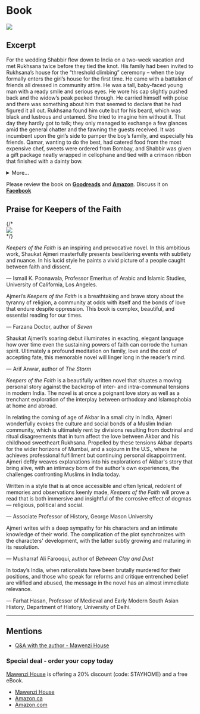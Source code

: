 
<div className={styles.Document}>
  <div className={styles.maincontent}>
  <h1 className={styles.category}>Book</h1>
<img className={styles.splash} src="/images/keepers-display.jpg" />
  
  <h2>Excerpt</h2>

  <p>For the wedding Shabbir flew down to India on a two-week vacation and met Rukhsana twice before they tied the knot. His family had been invited to Rukhsana’s house for the “threshold climbing” ceremony – when the boy formally enters the girl’s house for the first time. He came with a battalion of friends all dressed in community attire. He was a tall, baby-faced young man with a ready smile and serious eyes. He wore his cap slightly pushed back and the widow’s peak peeked through. He carried himself with poise and there was something about him that seemed to declare that he had figured it all out. Rukhsana found him cute but for his beard, which was black and lustrous and untamed. She tried to imagine him without it. That day they hardly got to talk; they only managed to exchange a few glances amid the general chatter and the fawning the guests received. It was incumbent upon the girl’s side to pamper the boy’s family, and especially his friends. Qamar, wanting to do the best, had catered food from the most expensive chef, sweets were ordered from Bombay, and Shabbir was given a gift package neatly wrapped in cellophane and tied with a crimson ribbon that finished with a dainty bow. </p>
  <details>
    <summary>More...</summary>
    
<p>The package contained Japanese cloth for a three-piece suit, a flashy wristwatch, a bespoke skullcap with elaborate golden threadwork, a pair of merino wool socks, a muslin handkerchief, a tasbih with sandalwood beads, and a framed photograph of Mowlana. The “American” boy, scion of a wealthy man loaded with Kuwaiti petro-dollars, deserved nothing less. Rehana had spent hours neatly packing the gift, making sure that all the items were not only visible but also secure and the package sturdy enough to survive the scrutiny it would receive from everybody present. Since it contained Mowlana’s photo, it would be kissed reverentially and passed respectfully from hand to hand as though it were the Holy Book itself. </p>
<p>The guests left in the late afternoon, satiated and dulled by the rich and plentiful food they had consumed. When Zubaida found a moment alone with Rukhsana, she asked her what she thought of Shabbir. Rukhsana said nothing. As long as she lived under her father’s roof and authority, she had told herself, she would accept everything without complaining. Shabbir did not seem a bad sort. But who could tell what was inside a man’s heart? And mind? What demons animated his life? When she knew him better, perhaps she’d be able to negotiate her freedom and space. Thinking about this prospect filled her with a mellow dread. So much unfamiliar territory, so much emotional effort required to map out one’s place in it. With Akbar everything was familiar, charted out. Her heart ached in anguish. 
Back in her room to rest, she sat down at the dresser and regarded her reflection pensively in the mirror. She was wearing lehnga and odhni specially tailored for the occasion. The odhni slipped from her head as she leaned forward to examine a zit on her chin. The gold jewellery — the classical jhumka earrings and matching necklace and ring — were family heirlooms. The sun peeking through the parting in the curtains picked up a facet of the garnet in her necklace. Her beauty shone in that transient scintilla of light. Her long black hair was done in a rope braid, held with a fancy hairpin at the nape. </p>
<p>“You look lovely, aapa,” Rehana said, coming in. “What has that guy done to deserve you?” Rukhsana looked at her sister and smiled the saddest smile.</p>
  </details>
 <div className={styles.panel}> 
 <p>Please review the book on <strong><a target="_blank" href="https://www.goodreads.com/book/show/44334120-keepers-of-the-faith">Goodreads</a></strong> and <strong><a target="_blank" href="https://www.amazon.ca/Keepers-Faith-Shaukat-Ajmeri/dp/1988449960/ref=sr_1_1?keywords=shaukat+ajmeri&qid=1577406528&s=books&sr=1-1">Amazon</a></strong>. Discuss it on <strong><a target="_blank" href="https://www.facebook.com/keepersofthefaith2020/">Facebook</a></strong></p>
 </div>
<a id="praise"></a>
  <h2>Praise for Keepers of the Faith</h2>
    {/* <div className={styles.leftColumn}><img src="/images/keepers-cover-front.jpg" />
    </div> */}
     <div className={styles.blurbs}> 
    <div className={styles.blurbItem}>
      <p><em>Keepers of the Faith</em> is an inspiring and provocative novel. In this ambitious work, Shaukat Ajmeri masterfully presents bewildering events with subtlety and nuance. In his lucid style he paints a vivid picture of a people caught between faith and dissent.</p>
        <p className={styles.cite}> &mdash; Ismail K. Poonawala, Professor Emeritus of Arabic and Islamic Studies, University of California, Los Angeles.</p>
    </div>
    <div className={styles.blurbItem}>
      <p>Ajmeri’s <em>Keepers of the Faith</em> is a breathtaking and brave story about the tyranny of religion, a community at odds with itself and the bonds of love that endure despite oppression. This book is complex, beautiful, and essential reading for our times.</p>
        <p className={styles.cite}> &mdash; Farzana Doctor, author of <em>Seven</em></p>
    </div>
    <div className={styles.blurbItem}>
      <p>Shaukat Ajmeri’s soaring debut illuminates in exacting, elegant language how over time even the sustaining powers of faith can corrode the human spirit. Ultimately a profound meditation on family, love and the cost of accepting fate, this memorable novel will linger long in the reader’s mind.</p>
        <p className={styles.cite}> &mdash; Arif Anwar, author of <em>The Storm</em></p>
    </div>

<div className={styles.blurbItem}>
       <p><em>Keepers of the Faith</em> is a beautifully written novel that situates a moving personal story against the backdrop of inter- and intra-communal tensions in modern India.  The novel is at once a poignant love story as well as a trenchant exploration of the interplay between orthodoxy and Islamophobia at home and abroad.</p>
       <p>In relating the coming of age of Akbar in a small city in India, Ajmeri wonderfully evokes the culture and social bonds of a Muslim Indian community, which is ultimately rent by divisions resulting from doctrinal and ritual disagreements that in turn affect the love between Akbar and his childhood sweetheart Rukhsana. Propelled by these tensions Akbar departs for the wider horizons of Mumbai, and a sojourn in the U.S., where he achieves professional fulfillment but continuing personal disappointment. Ajmeri deftly weaves explanations into his explorations of Akbar's story that bring alive, with an intimacy born of the author's own experiences, the challenges confronting Muslims in India today.</p>
       <p>Written in a style that is at once accessible and often lyrical, redolent of memories and observations keenly made, <em>Keepers of the Faith</em> will prove a read that is both immersive and insightful of the corrosive effect of dogmas &mdash; religious, political and social.</p>
        <p className={styles.cite}> &mdash; Associate Professor of History, George Mason University</p>
    </div>
    <div className={styles.blurbItem}>
       <p>Ajmeri writes with a deep sympathy for his characters and an intimate knowledge of their world. The complication of the plot synchronizes with the characters' development, with the latter subtly growing and maturing in its resolution.</p>
        <p className={styles.cite}> &mdash; Musharraf Ali Farooqui, author of <em>Between Clay and Dust</em></p>
    </div>
    <div className={styles.blurbItem}>
       <p>In today’s India, when rationalists have been brutally murdered for their positions, and those who speak for reforms and critique entrenched belief are vilified and abused, the message in the novel has an almost immediate relevance.</p>
        <p className={styles.cite}> &mdash; Farhat Hasan, Professor of Medieval and Early Modern South Asian History, Department of History, University of Delhi.</p>
    </div>
   </div> 
   <hr className={styles.spacing} />
<h2>Mentions</h2>
<ul>
<li><a href="https://www.mawenzihouse.com/qa-with-shaukat-ajmeri/" target="_blank">Q&A with the author - Mawenzi House</a></li>
</ul>
    
<div className={styles.panel}>
          <h3>Special deal - order your copy today</h3>
          <p><a target="_blank" href="https://www.mawenzihouse.com/product/keepers-of-the-faith/">Mawenzi House</a> is offering a 20% discount (code: STAYHOME) and a free eBook.</p>
          <ul className={styles.buttons}>
          <li><a className={styles.button} target="_blank" href="https://www.mawenzihouse.com/product/keepers-of-the-faith/">Mawenzi House</a></li> 
            <li><a className={styles.button} target="_blank" href="https://www.amazon.ca/Keepers-Faith-Shaukat-Ajmeri/dp/1988449960/ref=sr_1_1?keywords=shaukat+ajmeri&qid=1577406528&s=books&sr=1-1">Amazon.ca</a></li>
            <li><a className={styles.button} target="_blank" href="https://www.amazon.com/Keepers-Faith-Shaukat-Ajmeri/dp/1988449960/ref=sr_1_1?keywords=shaukat+ajmeri&qid=1577406528&s=books&sr=1-1">Amazon.com</a></li>
            </ul>
            </div>
</div>
</div>